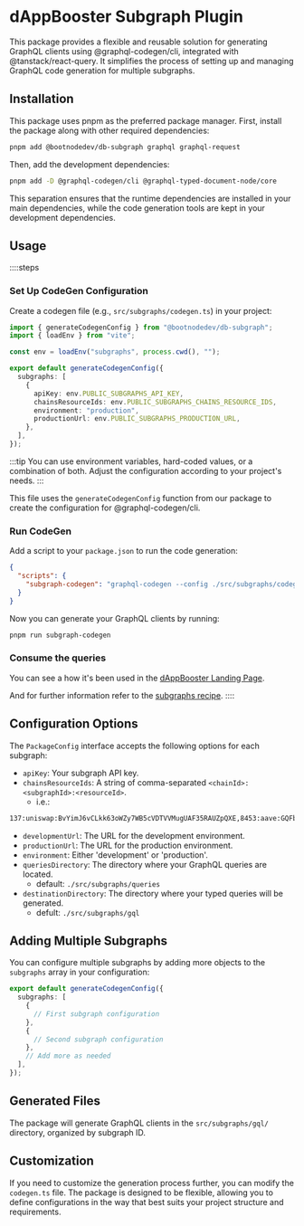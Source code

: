 # dAppBooster Subgraph Plugin

This package provides a flexible and reusable solution for generating GraphQL clients using @graphql-codegen/cli, integrated with @tanstack/react-query. It simplifies the process of setting up and managing GraphQL code generation for multiple subgraphs.

## Installation

This package uses pnpm as the preferred package manager. First, install the package along with other required dependencies:

```bash [Terminal]
pnpm add @bootnodedev/db-subgraph graphql graphql-request
```

Then, add the development dependencies:

```bash [_Terminal]
pnpm add -D @graphql-codegen/cli @graphql-typed-document-node/core
```

This separation ensures that the runtime dependencies are installed in your main dependencies, while the code generation tools are kept in your development dependencies.

## Usage

::::steps
### Set Up CodeGen Configuration

Create a codegen file (e.g., `src/subgraphs/codegen.ts`) in your project:

```ts [src/subgraphs/codegen.ts] showLineNumbers
import { generateCodegenConfig } from "@bootnodedev/db-subgraph";
import { loadEnv } from "vite";

const env = loadEnv("subgraphs", process.cwd(), "");

export default generateCodegenConfig({
  subgraphs: [
    {
      apiKey: env.PUBLIC_SUBGRAPHS_API_KEY,
      chainsResourceIds: env.PUBLIC_SUBGRAPHS_CHAINS_RESOURCE_IDS,
      environment: "production",
      productionUrl: env.PUBLIC_SUBGRAPHS_PRODUCTION_URL,
    },
  ],
});
```
:::tip
You can use environment variables, hard-coded values, or a combination of both. Adjust the configuration according to your project's needs.
:::

This file uses the `generateCodegenConfig` function from our package to create the configuration for @graphql-codegen/cli.

### Run CodeGen

Add a script to your `package.json` to run the code generation:

```json [package.json]
{
  "scripts": {
    "subgraph-codegen": "graphql-codegen --config ./src/subgraphs/codegen.ts" // [!code ++]
  }
}
```

Now you can generate your GraphQL clients by running:

```bash [Terminal]
pnpm run subgraph-codegen
```

### Consume the queries

You can see a how it's been used in the [dAppBooster Landing Page](https://github.com/BootNodeDev/dAppBoosterLandingPage).

And for further information refer to the [subgraphs recipe](/recipes/subgraphs).
::::

## Configuration Options

The `PackageConfig` interface accepts the following options for each subgraph:

- `apiKey`: Your subgraph API key.
- `chainsResourceIds`: A string of comma-separated `<chainId>:<subgraphId>:<resourceId>`.
  - i.e.:
```txt
137:uniswap:BvYimJ6vCLkk63oWZy7WB5cVDTVVMugUAF35RAUZpQXE,8453:aave:GQFbb95cE6d8mV989mL5figjaGaKCQB3xqYrr1bRyXqF
```
- `developmentUrl`: The URL for the development environment.
- `productionUrl`: The URL for the production environment.
- `environment`: Either 'development' or 'production'.
- `queriesDirectory`: The directory where your GraphQL queries are located.
  - default: `./src/subgraphs/queries`
- `destinationDirectory`: The directory where your typed queries will be generated.
  - defult: `./src/subgraphs/gql`

## Adding Multiple Subgraphs

You can configure multiple subgraphs by adding more objects to the `subgraphs` array in your configuration:

```ts [src/subgraphs/codegen.ts]
export default generateCodegenConfig({
  subgraphs: [
    {
      // First subgraph configuration
    },
    {
      // Second subgraph configuration
    },
    // Add more as needed
  ],
});
```

## Generated Files

The package will generate GraphQL clients in the `src/subgraphs/gql/` directory, organized by subgraph ID.

## Customization

If you need to customize the generation process further, you can modify the `codegen.ts` file. The package is designed to be flexible, allowing you to define configurations in the way that best suits your project structure and requirements.
